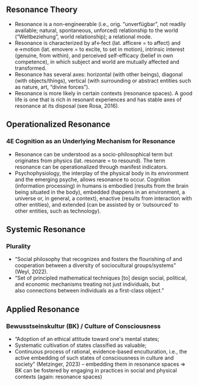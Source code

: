 ## Resonance Theory

- Resonance is a non-engineerable (i.e., orig. “unverfügbar”, not readily available; natural, spontaneous, unforced) relationship to the world (“Weltbeziehung”, world relationship); a relational mode.
- Resonance is characterized by af←fect (lat. afficere = to affect) and e→motion (lat. emovere = to excite, to set in motion), intrinsic interest (genuine, from within), and perceived self-efficacy (belief in own competence), in which subject and world are mutually affected and transformed. 
- Resonance has several axes: horizontal (with other beings), diagonal (with objects/things), vertical (with surrounding or abstract entities such as nature, art, “divine forces”). 
- Resonance is more likely in certain contexts (resonance spaces). A good life is one that is rich in resonant experiences and has stable axes of resonance at its disposal (see Rosa, 2016).

## Operationalized Resonance

### 4E Cognition as an Underlying Mechanism for Resonance

- Resonance can be understood as a socio-philosophical term but originates from physics (lat. resonare = to resound). The term resonance can be operationalized through manifest indicators.
- Psychophysiology, the interplay of the physical body in its environment and the emerging psyche, allows resonance to occur. Cognition (information processing) in humans is embodied (results from the brain being situated in the body), embedded (happens in an environment, a universe or, in general, a context), enactive (results from interaction with other entities), and extended (can be assisted by or ‘outsourced’ to other entities, such as technology).

## Systemic Resonance

### Plurality

- “Social philosophy that recognizes and fosters the flourishing of and cooperation between a diversity of sociocultural groups/systems” (Weyl, 2022).
- “Set of principled mathematical techniques [to] design social, political, and economic mechanisms treating not just individuals, but also connections between individuals as a first-class object.” 

## Applied Resonance

### Bewusstseinskultur (BK) / Culture of Consciousness

- “Adoption of an ethical attitude toward one's mental states; 
- Systematic cultivation of states classified as valuable; 
- Continuous process of rational, evidence-based enculturation, i.e., the active embedding of such states of consciousness in culture and society” (Metzinger, 2023) – embedding them in resonance spaces
=> BK can be fostered by engaging in practices in social and physical contexts (again: resonance spaces)


